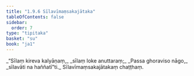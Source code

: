 ```yaml
---
title: "1.9.6 Sīlavīmaṃsakajātaka"
tableOfContents: false
sidebar:
  order: 7
type: "tipitaka"
basket: "su"
book: "ja1"
---
```



<DynamicBreadcrumb />

<Division number="86" book="ja1">

<Paragraph number="190" type="verses" book="ja1">
_“Sīlaṃ kireva kalyāṇaṃ,_  
_sīlaṃ loke anuttaraṃ;_  
_Passa ghoraviso nāgo,_  
_sīlavāti na haññatī”ti._  


</Paragraph>
</Division>

<Paragraph number="191" type="center" book="ja1">
Sīlavīmaṃsakajātakaṃ chaṭṭhaṃ.
</Paragraph>